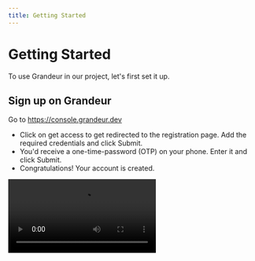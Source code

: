 ```yaml
---
title: Getting Started
---
```


# Getting Started
To use Grandeur in our project, let's first set it up.

## Sign up on Grandeur
Go to https://console.grandeur.dev

- Click on get access to get redirected to the registration page. Add the required credentials and click Submit.
- You'd receive a one-time-password (OTP) on your phone. Enter it and click Submit.
- Congratulations! Your account is created.

<Video src="/images/guides/signing-up.webm"/>

## Create a Project

A [project](/guides/project/managing-a-project) is the first thing you need to create to start working with Grandeur. A project is like a namespace, a completely isolated network of users and devices, along with a separate datastore. This is essentially the playground for the developer. 

- Click on New Project button.
- Fill in the name and description of the project and click Create Project button. Your project will be created. 

<Video src="/images/guides/creating-project.webm"/>

## Register your Device

When you register a [device](/guides/devices/data), you make it available in your project's network. It is meant to securely connect devices to cloud.

- Click on the Devices tab from the left sidebar. 
- To register your device, you first need to register its data [model](/guides/devices/model). Model is a way to manage and categorize devices. You can create multiple models and each model can then be associated with multiple devices. 
- To register a model, under the Models header, click the Add button. Fill in the name and schema of the model. and click the Add button.
- The model is added.

<Video src="/images/guides/model.webm" />

- To add the device, under the Devices header, click the Add button.
- Select the model that you created in the last step and give the device a machine-descriptive product ID.
- This would give you a device ID of the form devicekwl7rb7702ig0pxfhb5fdu9c and a device token. Do not forget to copy them both somewhere as they will be imperative for use later and won't be accessible after closing the dialogue box.
- Your device is registered.

<Video src="/images/guides/device-add.webm" />

## Register a New User

To control the device from the app, you need a user account. The the users here are end users, who will be using the device in production. Click on the Accounts tab from the left menu and then on the Add Account button.

- Fill in the new account details and click Add 
- Your user account has been created.

<Video src="/images/guides/user-add.webm" />

## Pair the Device with Account

We pair the device to a user so that only the user or the admin of the project can access the data. This serves as an extra security measure so an account can only see and control the devices paired with it. So go to the Devices tab,

- Click on the Pair button in the Actions column of the device you created in the previous steps. Select your user account and done.
- Your device is now paired with your user account.

<Video src="/images/guides/pair.webm" />

Now that we are done with setting up our environment, lets [move on](/hello-world-with-iot) to building our first hardware device. 

